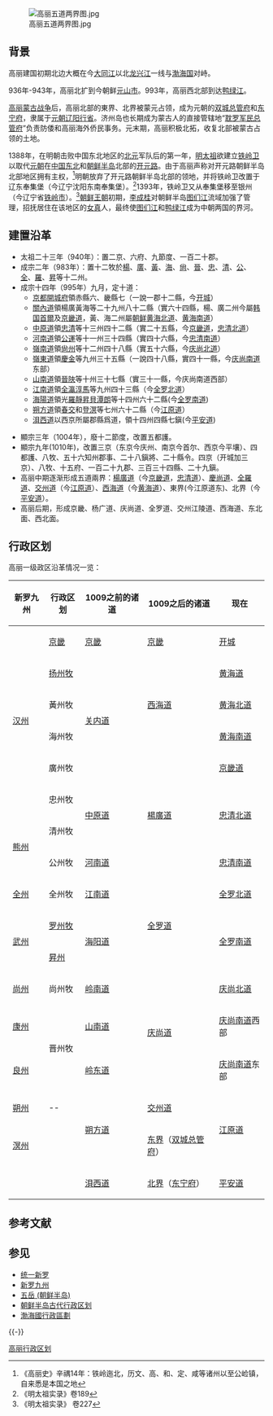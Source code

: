[[File:高丽五道两界图.jpg|thumb]]
== 背景 ==
高丽建国初期北边大概在今[[大同江|大同江]]以北[[龙兴江|龙兴江]]一线与[[渤海国|渤海国]]对峙。

936年-943年，高丽北扩到今朝鲜[[元山市|元山市]]。993年，高丽西北部到达[[鸭绿江|鸭绿江]]。

[[高丽蒙古战争|高丽蒙古战争]]后，高丽北部的東界、北界被蒙元占领，成为元朝的[[双城总管府|双城总管府]]和[[东宁府|东宁府]]，隶属于[[元朝|元朝]][[辽阳行省|辽阳行省]]。济州岛也长期成为蒙古人的直接管辖地“[[耽罗军民总管府|耽罗军民总管府]]”负责防倭和高丽海外侨民事务。元末期，高丽积极北拓，收复北部被蒙古占领的土地。

1388年，在明朝击败中国东北地区的[[北元|北元]]军队后的第一年，[[明太祖|明太祖]]欲建立[[铁岭卫|铁岭卫]]以取代[[元朝|元朝]]在[[中国东北|中国东北]]和[[朝鲜半岛|朝鲜半岛]]北部的[[开元路|开元路]]。由于高丽声称对开元路朝鲜半岛北部地区拥有主权，<ref>《高丽史》辛禑14年：铁岭迤北，历文、高、和、定、咸等诸州以至公崄镇，自来悉是本国之地</ref>明朝放弃了开元路朝鲜半岛北部的领地，并将铁岭卫改置于辽东奉集堡（今辽宁沈阳东南奉集堡）。<ref>《明太祖实录》卷189</ref>1393年，铁岭卫又从奉集堡移至银州（今辽宁省[[铁岭市|铁岭市]]）。<ref>《明太祖实录》 卷227</ref>[[朝鲜王朝|朝鲜王朝]]初期，[[李成桂|李成桂]]对朝鲜半岛[[图们江|图们江]]流域加强了管理，招抚居住在该地区的[[女真|女真]]人，最终使[[图们江|图们江]]和[[鸭绿江|鸭绿江]]成为中朝两国的界河。

== 建置沿革 ==

*太祖二十三年（940年）：置二京、六府、九節度、一百二十郡。
*成宗二年（983年）：置十二牧於[[楊州|楊]]、[[廣州市_(京畿道)|廣]]、[[黃州|黃]]、[[海州|海]]、[[尙州|尙]]、[[晉州|晉]]、[[忠州|忠]]、[[清州|清]]、[[公州|公]]、[[全州|全]]、[[羅州|羅]]、[[昇州|昇]]等十二州。
*成宗十四年（995年）九月，定十道：
**[[京都開城府|京都開城府]]領赤縣六、畿縣七（一說一郡十二縣，今[[开城|开城]]）
**[[關內道_(高麗)|關內道]]領楊廣黃海等二十九州八十二縣（實六十四縣，楊、廣二州今屬[[韩国|韩国]][[首爾|首爾]]及[[京畿道|京畿道]]，黃、海二州屬[[朝鲜|朝鲜]][[黄海北道|黄海北道]]、[[黄海南道|黄海南道]]）
**[[中原道|中原道]]領[[忠清|忠清]]等十三州四十二縣（實二十五縣，今[[京畿道|京畿道]]，[[忠清北道|忠清北道]]）
**[[河南道_(高麗)|河南道]]領[[公運|公運]]等十一州三十四縣（實四十六縣，今[[忠清南道|忠清南道]]）
**[[嶺南道_(高麗)|嶺南道]]領[[尙州|尙州]]等十二州四十八縣（實五十六縣，今[[庆尚北道|庆尚北道]]）
**[[嶺東道|嶺東道]]領[[慶金|慶金]]等九州三十五縣（一說四十八縣，實四十一縣，今[[庆尚南道|庆尚南道]]东部）
**[[山南道_(高麗)|山南道]]領[[晉陜|晉陜]]等十州三十七縣（實三十一縣，今庆尚南道西部）
**[[江南道_(高麗)|江南道]]領[[全瀛淳馬|全瀛淳馬]]等九州四十三縣（今[[全罗北道|全罗北道]]）
**[[海陽道|海陽道]]領光[[羅靜昇貝潭朗|羅靜昇貝潭朗]]等十四州六十二縣(今[[全罗南道|全罗南道]])
**[[朔方道|朔方道]]領[[春交|春交]]和[[登溟|登溟]]等七州六十二縣（今[[江原道|江原道]]）
**[[浿西道|浿西道]]以西京所屬郡縣爲道，領十四州四縣七鎭(今[[平安道|平安道]])

*顯宗三年（1004年），廢十二節度，改置五都護。
*顯宗九年(1010年)，改置三京（东京今庆州、南京今首尔、西京今平壤）、四都護、八牧、五十六知州郡事、二十八鎭將、二十縣令。四京（开城加三京）、八牧、十五府、一百二十九郡、三百三十四縣、二十九鎭。
*高丽中期逐渐形成五道兩界：[[楊廣道|楊廣道]]（今[[京畿道|京畿道]]，[[忠清道|忠清道]]）、[[慶尚道|慶尚道]]、[[全羅道|全羅道]]、[[交州道|交州道]]（今[[江原道|江原道]]）、[[西海道|西海道]]（今[[黄海道|黄海道]]）、東界(今江原道东)、北界（今[[平安道|平安道]]）。
*高丽后期，形成京畿、杨广道、庆尚道、全罗道、交州江陵道、西海道、东北面、西北面。

== 行政区划 ==
高丽一级政区沿革情况一览：

{| class="wikitable"
|-
! 新罗九州
! 行政区划
! 1009之前的诸道
! 1009之后的诸道
! 现在
|-
| rowspan="6" | [[汉州_(新罗)|汉州]] || [[京畿|京畿]] || [[京畿|京畿]]
| [[京畿|京畿]] || [[开城|开城]]
|-
| [[扬州牧|扬州牧]] || rowspan="4" | [[关内道_(高丽)|关内道]]
| rowspan="3" | [[西海道_(高丽)|西海道]] || [[黄海道|黄海道]] 
|-
| 黃州牧 || [[黄海北道|黄海北道]]
|-
| 海州牧 || [[黄海南道|黄海南道]]
|-
| 廣州牧 || rowspan="4" | [[楊廣道|楊廣道]]
| [[京畿道|京畿道]]
|-
| 忠州牧 || rowspan="2" | [[中原道|中原道]] || rowspan="2" | [[忠清北道|忠清北道]]
|-
| rowspan="2" | [[熊津|熊州]] || 清州牧
|-
| 公州牧 || [[河南道|河南道]] || [[忠清南道|忠清南道]]
|-
| [[全州_(新罗)|全州]] || 全州牧 || [[江南道_(高麗)|江南道]] || rowspan="3" | [[全罗道|全罗道]] || [[全罗北道|全罗北道]]
|-
| rowspan="2" | [[武州_(新罗)|武州]] || [[罗州牧|罗州牧]] || rowspan="2" | [[海阳道|海阳道]]
| rowspan="2" | [[全罗南道|全罗南道]]
|-
| [[昇州(新罗)|昇州]]
|-
| [[尚州|尚州]] || 尚州牧 || [[岭南道|岭南道]] || rowspan="3" | [[庆尚道|庆尚道]] || [[庆尚北道|庆尚北道]]
|-
| [[康州_(新罗)|康州]] || rowspan="2" | 晋州牧 || [[山南道_(高麗)|山南道]]
| [[庆尚南道|庆尚南道]]西部
|-
| [[良州|良州]] || [[岭东道|岭东道]] || [[庆尚南道|庆尚南道]]东部
|-
| [[朔州_(新罗)|朔州]] || -- || rowspan="2" | [[朔方道|朔方道]]
| [[交州道|交州道]] || rowspan="2" | [[江原道|江原道]]
|-
| [[溟州|溟州]] || {{n/a}} || [[东界|东界]]（[[双城总管府|双城总管府]]）
|-
| {{n/a}}  || {{n/a}}  || [[浿西道|浿西道]] || [[北界|北界]]（[[东宁府|东宁府]]） || [[平安道|平安道]]
|}

== 参考文献 ==
{{Reflist}}

== 参见 ==
*[[统一新罗|统一新罗]]
*[[新罗九州|新罗九州]]
*[[五岳_(朝鲜半岛)|五岳 (朝鲜半岛)]]
*[[朝鲜半岛古代行政区划|朝鲜半岛古代行政区划]]
*[[渤海國行政區劃|渤海國行政區劃]]

{{-}}
{{五道两界}}
{{朝鮮半島行政區劃}}

[[Category:高丽行政区划|]]